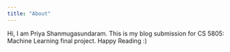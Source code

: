 ```yaml
---
title: "About"
---
```


Hi, I am Priya Shanmugasundaram. This is my blog submission for CS 5805: Machine Learning final project. Happy Reading :)